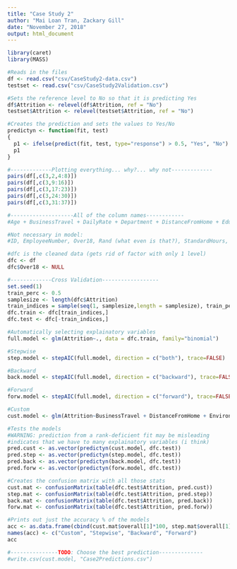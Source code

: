 ```yaml
---
title: "Case Study 2"
author: "Mai Loan Tran, Zackary Gill"
date: "November 27, 2018"
output: html_document
---
```


```r
library(caret)
library(MASS)

#Reads in the files
df <- read.csv("csv/CaseStudy2-data.csv")
testset <- read.csv("csv/CaseStudy2Validation.csv")

#Sets the reference level to No so that it is predicting Yes
df$Attrition <- relevel(df$Attrition, ref = "No")
testset$Attrition <- relevel(testset$Attrition, ref = "No")

#Creates the prediction and sets the values to Yes/No
predictyn <- function(fit, test)
{
  p1 <- ifelse(predict(fit, test, type="response") > 0.5, "Yes", "No")
  p1
}

#-------------Plotting everything... why?... why not-------------
pairs(df[,c(3,2,4:8)])
pairs(df[,c(3,9:16)])
pairs(df[,c(3,17:23)])
pairs(df[,c(3,24:30)])
pairs(df[,c(3,31:37)])

#--------------------All of the column names------------
#Age + BusinessTravel + DailyRate + Department + DistanceFromHome + Education + EducationField + EmployeeCount + EnvironmentSatisfaction + Gender + HourlyRate + JobInvolvement + JobLevel + JobRole + JobSatisfaction + MaritalStatus + MonthlyIncome + MonthlyRate + NumCompaniesWorked + OverTime + PercentSalaryHike + PerformanceRating + RelationshipSatisfaction + StandardHours + StockOptionLevel + TotalWorkingYears + TrainingTimesLastYear + WorkLifeBalance + YearsAtCompany + YearsInCurrentRole + YearsSinceLastPromotion + YearsWithCurrManager

#Not necessary in model:
#ID, EmployeeNumber, Over18, Rand (what even is that?), StandardHours, EmployeeCount

#dfc is the cleaned data (gets rid of factor with only 1 level)
dfc <- df
dfc$Over18 <- NULL

#-------------Cross Validation------------------
set.seed(1)
train_perc <- 0.5
samplesize <- length(dfc$Attrition)
train_indices = sample(seq(1, samplesize,length = samplesize), train_perc*samplesize)
dfc.train <- dfc[train_indices,]
dfc.test <- dfc[-train_indices,]

#Automatically selecting explainatory variables
full.model <- glm(Attrition~., data = dfc.train, family="binomial")

#Stepwise
step.model <- stepAIC(full.model, direction = c("both"), trace=FALSE)

#Backward
back.model <- stepAIC(full.model, direction = c("backward"), trace=FALSE)

#Forward
forw.model <- stepAIC(full.model, direction = c("forward"), trace=FALSE)

#Custom
cust.model <- glm(Attrition~BusinessTravel + DistanceFromHome + EnvironmentSatisfaction + JobInvolvement + JobSatisfaction + MaritalStatus + NumCompaniesWorked + OverTime + TotalWorkingYears + WorkLifeBalance + YearsInCurrentRole + YearsSinceLastPromotion, data = dfc.train, family="binomial")

#Tests the models
#WARNING: prediction from a rank-deficient fit may be misleading
#indicates that we have to many explainatory variables (i think)
pred.cust <- as.vector(predictyn(cust.model, dfc.test))
pred.step <- as.vector(predictyn(step.model, dfc.test))
pred.back <- as.vector(predictyn(back.model, dfc.test))
pred.forw <- as.vector(predictyn(forw.model, dfc.test))

#Creates the confusion matrix with all those stats
cust.mat <- confusionMatrix(table(dfc.test$Attrition, pred.cust))
step.mat <- confusionMatrix(table(dfc.test$Attrition, pred.step))
back.mat <- confusionMatrix(table(dfc.test$Attrition, pred.back))
forw.mat <- confusionMatrix(table(dfc.test$Attrition, pred.forw))

#Prints out just the accuracy % of the models
acc <- as.data.frame(cbind(cust.mat$overall[1]*100, step.mat$overall[1]*100, back.mat$overall[1]*100, forw.mat$overall[1]*100))
names(acc) <- c("Custom", "Stepwise", "Backward", "Forward")
acc

#---------------TODO: Choose the best prediction--------------
#write.csv(cust.model, "Case2Predictions.csv")


```
